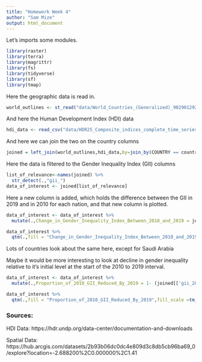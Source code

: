 ```yaml
---
title: "Homework Week 4"
author: "Sam Mize"
output: html_document
---
```

Let's imports some modules.
```r
library(raster)
library(terra)
library(magrittr)
library(fs)
library(tidyverse)
library(sf)
library(tmap)
```

Here the geographic data is read in.
```r
world_outlines <- st_read("data/World_Countries_(Generalized)_9029012925078512962.geojson")
```

And here the Human Development Index (HDI) data 
```r
hdi_data <- read_csv("data/HDR25_Composite_indices_complete_time_series.csv")
```

And here we can join the two on the country columns
```r
joined = left_join(world_outlines,hdi_data,by=join_by(COUNTRY == country))
```

Here the data is filtered to the Gender Inequality Index (GII) columns
```r
list_of_relevance<-names(joined) %>%
  str_detect(.,"gii_")
data_of_interest <- joined[list_of_relevance]
```

Here a new column is added, which holds the difference between the GII in 2019 and in 2010 for each nation, and that new column is plotted.
```r
data_of_interest <- data_of_interest %>%
  mutate(.,Change_in_Gender_Inequality_Index_Between_2010_and_2019 = joined[['gii_2019']] - joined[['gii_2010']])

data_of_interest %>%
  qtm(.,fill = "Change_in_Gender_Inequality_Index_Between_2010_and_2019",fill_scale =tm_scale_intervals(midpoint = NA),mode = continuous_scale)
```

Lots of countries look about the same here, except for Saudi Arabia

Maybe it would be more interesting to look at decline in gender inequality relative to it's initial level at the start of the 2010 to 2019 interval.
```r
data_of_interest <- data_of_interest %>%
  mutate(.,Proportion_of_2010_GII_Reduced_By_2019 = 1- (joined[['gii_2019']] / joined[['gii_2010']]))

data_of_interest %>%
  qtm(.,fill = "Proportion_of_2010_GII_Reduced_By_2019",fill_scale =tm_scale_intervals(midpoint = NA),mode = continuous_scale)
```

### Sources:

HDI Data:
https://hdr.undp.org/data-center/documentation-and-downloads

Spatial Data:
https://hub.arcgis.com/datasets/2b93b06dc0dc4e809d3c8db5cb96ba69_0/explore?location=-2.688200%2C0.000000%2C1.41